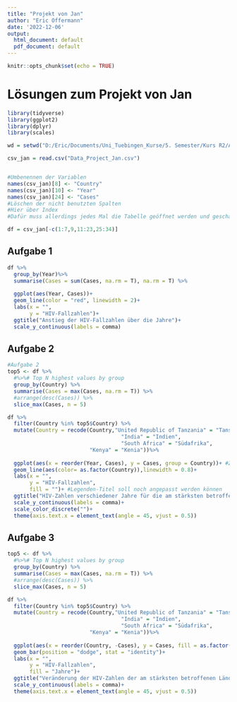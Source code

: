 ```yaml
---
title: "Projekt von Jan"
author: "Eric Offermann"
date: '2022-12-06'
output:
  html_document: default
  pdf_document: default
---
```



```r
knitr::opts_chunk$set(echo = TRUE)
```
# Lösungen zum Projekt von Jan


```r
library(tidyverse)
library(ggplot2)
library(dplyr)
library(scales)

wd = setwd("D:/Eric/Documents/Uni_Tuebingen_Kurse/5. Semester/Kurs R2/Aufgabe_1/Advanced-data-processing-with-R/Projects/jan-boethling")

csv_jan = read.csv("Data_Project_Jan.csv")


#Umbenennen der Variablen
names(csv_jan)[8] <- "Country"
names(csv_jan)[10] <- "Year"
names(csv_jan)[24] <- "Cases"
#Löschen der nicht benutzten Spalten
#Hier über Index
#Dafür muss allerdings jedes Mal die Tabelle geöffnet werden und geschaut werden an welcher Stelle die Column ist

df = csv_jan[-c(1:7,9,11:23,25:34)]
```

## Aufgabe 1

```r
df %>%
  group_by(Year)%>%
  summarise(Cases = sum(Cases, na.rm = T), na.rm = T) %>%
  
  ggplot(aes(Year, Cases))+
  geom_line(color = "red", linewidth = 2)+
  labs(x = "",
       y = "HIV-Fallzahlen")+
  ggtitle("Anstieg der HIV-Fallzahlen über die Jahre")+
  scale_y_continuous(labels = comma)
```

## Aufgabe 2

```r
#Aufgabe 2
top5 <- df %>% 
  #%>%# Top N highest values by group
  group_by(Country) %>%
  summarise(Cases = max(Cases, na.rm = T)) %>%
  #arrange(desc(Cases)) %>% 
  slice_max(Cases, n = 5)

df %>%
  filter(Country %in% top5$Country) %>%
  mutate(Country = recode(Country,"United Republic of Tanzania" = "Tansania",
                                    "India" = "Indien",
                                    "South Africa" = "Südafrika",
                          "Kenya" = "Kenia"))%>%
  
  ggplot(aes(x = reorder(Year, Cases), y = Cases, group = Country))+ #Ziel: Hier keine Colorscale sondern normale Farbzuweisung pro Jahr
  geom_line(aes(color= as.factor(Country)),linewidth = 0.8)+
  labs(x = "",
       y = "HIV-Fallzahlen",
       fill = "")+ #Legenden-Titel soll noch angepasst werden können
  ggtitle("HIV-Zahlen verschiedener Jahre für die am stärksten betroffenen Länder")+
  scale_y_continuous(labels = comma)+
  scale_color_discrete("")+
  theme(axis.text.x = element_text(angle = 45, vjust = 0.5))

```

## Aufgabe 3

```r

top5 <- df %>% 
  #%>%# Top N highest values by group
  group_by(Country) %>%
  summarise(Cases = max(Cases, na.rm = T)) %>%
  #arrange(desc(Cases)) %>% 
  slice_max(Cases, n = 5)

df %>%
  filter(Country %in% top5$Country) %>%
  mutate(Country = recode(Country,"United Republic of Tanzania" = "Tansania",
                                    "India" = "Indien",
                                    "South Africa" = "Südafrika",
                          "Kenya" = "Kenia"))%>%
  
  ggplot(aes(x = reorder(Country, -Cases), y = Cases, fill = as.factor(Year)))+
  geom_bar(position = "dodge", stat = "identity")+
  labs(x = "",
       y = "HIV-Fallzahlen",
       fill = "Jahre")+ 
  ggtitle("Veränderung der HIV-Zahlen der am stärksten betroffenen Länder")+
  scale_y_continuous(labels = comma)+
  theme(axis.text.x = element_text(angle = 45, vjust = 0.5))

  
```

